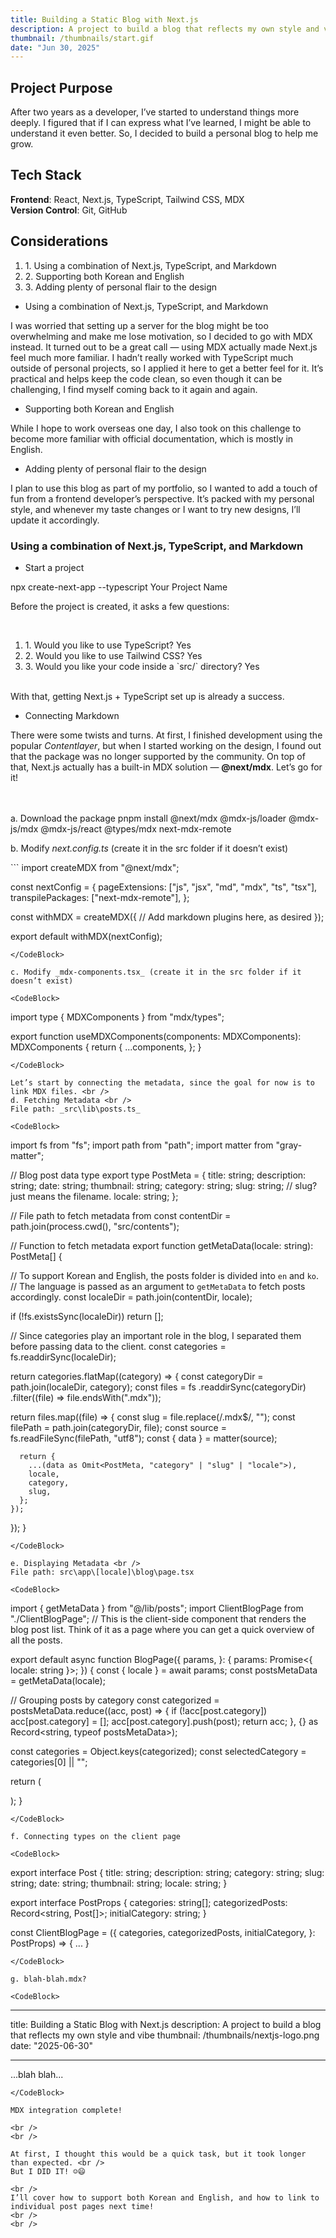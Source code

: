 ```yaml
---
title: Building a Static Blog with Next.js
description: A project to build a blog that reflects my own style and vibe
thumbnail: /thumbnails/start.gif
date: "Jun 30, 2025"
---
```


## Project Purpose

After two years as a developer, I’ve started to understand things more deeply. I figured that if I can express what I’ve learned, I might be able to understand it even better. So, I decided to build a personal blog to help me grow.

<div className="bar" />

## Tech Stack

**Frontend**: React, Next.js, TypeScript, Tailwind CSS, MDX <br />
**Version Control**: Git, GitHub

<div className="bar" />

## Considerations

<ol>
  <li>1. Using a combination of Next.js, TypeScript, and Markdown</li>
  <li>2. Supporting both Korean and English</li>
  <li>3. Adding plenty of personal flair to the design</li>
</ol>

- Using a combination of Next.js, TypeScript, and Markdown

<div>
  I was worried that setting up a server for the blog might be too overwhelming
  and make me lose motivation, so I decided to go with MDX instead. It turned
  out to be a great call — using MDX actually made Next.js feel much more
  familiar. I hadn’t really worked with TypeScript much outside of personal
  projects, so I applied it here to get a better feel for it. It’s practical and
  helps keep the code clean, so even though it can be challenging, I find myself
  coming back to it again and again.
</div>

- Supporting both Korean and English

<div>
  While I hope to work overseas one day, I also took on this challenge to become
  more familiar with official documentation, which is mostly in English.
</div>

- Adding plenty of personal flair to the design

<div>
  I plan to use this blog as part of my portfolio, so I wanted to add a touch of
  fun from a frontend developer’s perspective. It’s packed with my personal
  style, and whenever my taste changes or I want to try new designs, I’ll update
  it accordingly.
</div>

<div className="bar" />

### Using a combination of Next.js, TypeScript, and Markdown

- Start a project

<div></div>
<CodeBlock>npx create-next-app --typescript Your Project Name</CodeBlock>

Before the project is created, it asks a few questions:

<br />
<ol>
  <li>1. Would you like to use TypeScript? Yes</li>
  <li>2. Would you like to use Tailwind CSS? Yes</li>
  <li>3. Would you like your code inside a `src/` directory? Yes</li>
</ol>
<br />
With that, getting Next.js + TypeScript set up is already a success.

- Connecting Markdown

There were some twists and turns. At first, I finished development using the popular _Contentlayer_, but when I started working on the design, I found out that the package was no longer supported by the community.
On top of that, Next.js actually has a built-in MDX solution — **@next/mdx**.
Let’s go for it!

<br />
<br />
a. Download the package

<CodeBlock>
  pnpm install @next/mdx @mdx-js/loader @mdx-js/mdx @mdx-js/react @types/mdx
  next-mdx-remote
</CodeBlock>

b. Modify _next.config.ts_ (create it in the src folder if it doesn’t exist)

<CodeBlock>
```
import createMDX from "@next/mdx";

const nextConfig = {
pageExtensions: ["js", "jsx", "md", "mdx", "ts", "tsx"],
transpilePackages: ["next-mdx-remote"],
};

const withMDX = createMDX({
// Add markdown plugins here, as desired
});

export default withMDX(nextConfig);
```
</CodeBlock>

c. Modify _mdx-components.tsx_ (create it in the src folder if it doesn’t exist)

<CodeBlock>
```
import type { MDXComponents } from "mdx/types";

export function useMDXComponents(components: MDXComponents): MDXComponents {
  return {
    ...components,
  };
}
```
</CodeBlock>

Let’s start by connecting the metadata, since the goal for now is to link MDX files. <br />
d. Fetching Metadata <br />
File path: _src\lib\posts.ts_

<CodeBlock>
```
import fs from "fs";
import path from "path";
import matter from "gray-matter";

// Blog post data type
export type PostMeta = {
title: string;
description: string;
date: string;
thumbnail: string;
category: string;
slug: string; // slug? just means the filename.
locale: string;
};

// File path to fetch metadata from
const contentDir = path.join(process.cwd(), "src/contents");

// Function to fetch metadata
export function getMetaData(locale: string): PostMeta[] {

// To support Korean and English, the posts folder is divided into `en` and `ko`.
// The language is passed as an argument to `getMetaData` to fetch posts accordingly.
const localeDir = path.join(contentDir, locale);

if (!fs.existsSync(localeDir)) return [];

// Since categories play an important role in the blog, I separated them before passing data to the client.
const categories = fs.readdirSync(localeDir);

return categories.flatMap((category) => {
const categoryDir = path.join(localeDir, category);
const files = fs
.readdirSync(categoryDir)
.filter((file) => file.endsWith(".mdx"));

return files.map((file) => {
const slug = file.replace(/\.mdx$/, "");
const filePath = path.join(categoryDir, file);
const source = fs.readFileSync(filePath, "utf8");
const { data } = matter(source);

      return {
        ...(data as Omit<PostMeta, "category" | "slug" | "locale">),
        locale,
        category,
        slug,
      };
    });

});
}

```
</CodeBlock>

e. Displaying Metadata <br />
File path: src\app\[locale]\blog\page.tsx

<CodeBlock>
```

import { getMetaData } from "@/lib/posts";
import ClientBlogPage from "./ClientBlogPage"; // This is the client-side component that renders the blog post list.
Think of it as a page where you can get a quick overview of all the posts.

export default async function BlogPage({
  params,
}: {
  params: Promise<{ locale: string }>;
}) {
  const { locale } = await params;
  const postsMetaData = getMetaData(locale);

// Grouping posts by category
const categorized = postsMetaData.reduce((acc, post) => {
if (!acc[post.category]) acc[post.category] = [];
acc[post.category].push(post);
return acc;
}, {} as Record<string, typeof postsMetaData>);

const categories = Object.keys(categorized);
const selectedCategory = categories[0] || "";

return (

<ClientBlogPage
  categories={categories}
  categorizedPosts={categorized}
  initialCategory={selectedCategory}
/>
); }

```
</CodeBlock>

f. Connecting types on the client page

<CodeBlock>
```

export interface Post {
  title: string;
  description: string;
  category: string;
  slug: string;
  date: string;
  thumbnail: string;
  locale: string;
}

export interface PostProps {
  categories: string[];
  categorizedPosts: Record<string, Post[]>;
  initialCategory: string;
}

const ClientBlogPage = ({
categories,
categorizedPosts,
initialCategory,
}: PostProps) => {
...
}

```
</CodeBlock>

g. blah-blah.mdx?

<CodeBlock>
```

---

title: Building a Static Blog with Next.js
description: A project to build a blog that reflects my own style and vibe
thumbnail: /thumbnails/nextjs-logo.png
date: "2025-06-30"

---

...blah blah...

```
</CodeBlock>

MDX integration complete!

<br />
<br />

At first, I thought this would be a quick task, but it took longer than expected. <br />
But I DID IT! ☺️😄

<br />
I’ll cover how to support both Korean and English, and how to link to individual post pages next time!
<br />
<br />
```
